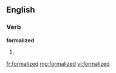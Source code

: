 ==English==

===Verb===
'''formalized'''

# {{past of|[[formalize]]}}

[[fr:formalized]]
[[mg:formalized]]
[[vi:formalized]]